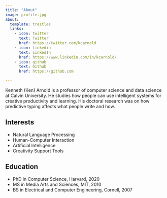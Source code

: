 ```yaml
---
title: "About"
image: profile.jpg
about:
  template: trestles
  links:
    - icon: twitter
      text: Twitter
      href: https://twitter.com/kcarnold
    - icon: linkedin
      text: LinkedIn
      href: https://www.linkedin.com/in/kcarnold/
    - icon: github
      text: Github
      href: https://github.com

---
```



Kenneth (Ken) Arnold is a professor of computer science and data science at Calvin University. He studies how people can use intelligent systems for creative productivity and learning. His doctoral research was on how predictive typing affects what people write and how.


## Interests

- Natural Language Processing
- Human-Computer Interaction
- Artificial Intelligence
- Creativity Support Tools


## Education

- PhD in Computer Science, Harvard, 2020
- MS in Media Arts and Sciences, MIT, 2010
- BS in Electrical and Computer Engineering, Cornell, 2007
